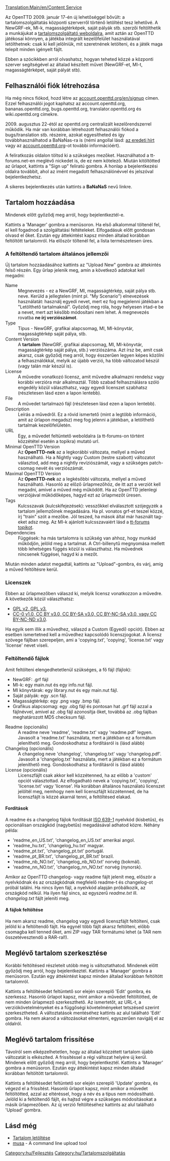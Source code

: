[[Translation:Main/en/Content Service]]
{{hu/Programjellemző|0.7|align="right"|text=(0.7.0 verzió óta)}}

Az OpenTTD 2009. január 17-én új lehetőséggel bővült: a tartalomszolgáltatás központi szerverről történő letöltést tesz lehetővé. A NewGRF-ek, MI-k, magasságtérképek, saját pályák stb. szerzői feltölthetik a munkájukat a [http://content.openttd.org tartalomszolgáltató weboldalra], amit aztán az OpenTTD játékosai könnyen, a játékba integrált kezelőfelület használatával letölthetnek: csak ki kell jelölniük, mit szeretnének letölteni, és a játék maga telepít minden igényelt fájlt.

Ebben a szócikkben arról olvashatsz, hogyan teheted közzé  a központi szerver segítségével az általad készített művet (NewGRF-et, MI-t, magasságtérképet, saját pályát stb).

==Felhasználói fiók létrehozása==
Ha még nincs fiókod, hozd létre az [http://account.openttd.org/en/signup account.openttd.org/en/signup] címen. Ezzel felhasználói jogot kaphatsz az account.openttd.org, bananas.openttd.org, bugs.openttd.org, translator.openttd.org és wiki.openttd.org címekre.

2009. augusztus 22-étól az openttd.org centralizált kezelőrendszerrel működik. Ha már van korábban létrehozott felhasználói fiókod a bugs/translation stb. részeire, azokat egyesítheted és így továbbhasználhatod a BaNaNas-ra is (némi angollal lásd: [http://www.openttd.org/en/news/101 az eredeti hírt] vagy az [http://account.openttd.org account.openttd.org]-ot további információért).

A feliratkozás oldalon töltsd ki a szükséges mezőket. Használhatod a tt-forums.net-en meglévő nickedet is, de ez nem kötelező. Miután kitöltötted az űrlapot, kattints a "Sign up" feliratú gombra. A honlap a bejelentkezési oldalra továbbít, ahol az imént megadott felhasználónévvel és jelszóval bejelentkezhetsz.

A sikeres bejelentkezés után kattints a '''BaNaNaS''' nevű linkre.

==Tartalom hozzáadása==
Mindenek előtt győződj meg arról, hogy bejelentkeztél-e.

Kattints a 'Manager' gombra a menüsoron. Ha első alkalommal töltenél fel, el kell fogadnod a szolgáltatási feltételeket. Elfogadásuk előtt gondosan olvasd el őket. 
{{hu/Megjegyzés|Kizárólag olyan tartalmat tehetsz közzé, amit te hoztál létre (akár másokkal együtt)!}}
Ezután egy áttekintést kapsz minden általad korábban feltöltött tartalomról. Ha először töltenél fel, a lista természetesen üres. 

===A feltöltendő tartalom általános jellemzői===
Új tartalom hozzáadásához kattints az "Upload New" gombra az áttekintés felső részén. Egy űrlap jelenik meg, amin a következő adatokat kell megadni:

;Name
:Megnevezés -  ez a NewGRF, MI, magasságtérkép, saját pálya stb. neve. Kerüld a jellegtelen (mint pl. "My Scenario") elnevezések használatát: használj egyedi nevet, mert ez fog megjelenni játékban a "Letölthető tartalmaknál". Győződj meg róla, hogy helyesen írtad-e be a nevet, mert azt később módosítani nem lehet. A megnevezés rovatba '''ne írj verziószámot'''.
;Type
: Típus - NewGRF, grafikai alapcsomag, MI, MI-könyvtár, magasságtérkép saját pálya, stb.
;Content Version
:A '''tartalom''' (NewGRF, grafikai alapcsomag, MI, MI-könyvtár, magasságtérkép saját pálya, stb.) verziószáma. Azt írsz be, amit csak akarsz, csak győződj meg arról, hogy ésszerűen legyen képes közölni a felhasználókkal, melyik az újabb verzió, ha több változatod készül (vagy talán már készül is).
;License
:A művedre vonatkozó licensz, amit művedre alkalmazni rendelsz vagy korábbi verzióra már alkalmaztál. Több szabad felhasználásra szóló engedély közül választhatsz, vagy egyedi licenszet szabhatsz (részletesen lásd ezen a lapon lentebb). 
;File
:A művedet tartalmazó fájl (részletesen lásd ezen a lapon lentebb).
;Description
:Leírás a művedről. Ez a rövid ismertető (mint a legtöbb információ, amit az űrlapon megadsz) meg fog jelenni a játékban, a letölthető tartalmak kezelőfelületén.
;URL
:Egy, a művedet feltüntető weboldalra (a tt-forums-on történt közzététel esetén a topikra) mutató url.
;Minimal OpenTTD Version
:Az '''OpenTTD-nek''' az a legkorábbi változata, mellyel a műved használható. Ha a Nightly vagy Custom (testre szabott) változatot választod, add meg a nightly revíziószámát, vagy a szükséges patch-csomag nevét és verziószámát.
;Maximal OpenTTD Version
:Az '''OpenTTD-nek''' az a legkésőbbi változata, mellyel a műved használható. Hasonló az előző űrlapmezőhöz, de itt azt a verziót kell megadni, amivel a műved még működött. Ha az OpenTTD jelenlegi verziójával működőképes, hagyd ezt az űrlapmezőt üresen.
;Tags
:Kulcsszavak (kulcskifejezések): vesszőkkel elválasztott szójegyzék a tartalom jellemzőinek megadására. Ha pl. vonatos grf-et teszel közzé, írj "train" szót a mezőbe. Jól teszed, ha mások által már használt tag-eket adsz meg. Az MI-k ajánlott kulcsszavaiért lásd a [http://www.tt-forums.net/viewtopic.php?f=65&t=41473 tt-forums topikot]. 
;Dependencies
:Függések: ha más tartalomra is szükség van ahhoz, hogy munkád működjön, jelöld meg a tartalmat. A Ctrl-billenytű megnyomása mellett több lehetséges függés közül is választhatsz. Ha művednek nincsenek függései, hagyd ki a mezőt.

Miután minden adatot megadtál, kattints az "Upload"-gombra, és várj, amíg a műved feltöltésre kerül.

===Licenszek===
Ebben az űrlapmezőben válaszd ki, melyik licensz vonatkozzon a művedre. A következők közül választhatsz:
* [http://hu.wikipedia.org/wiki/GPL GPL v2, GPL v3], 
* [http://hu.wikipedia.org/wiki/Creative_Commons CC-0 v1.0, CC BY v3.0, CC BY-SA v3.0, CC BY-NC-SA v3.0, vagy CC BY-NC-ND v3.0]. 
Ha egyik sem illik a művedhez, válaszd a Custom (Egyedi) opciót). Ebben az esetben ismertetned kell a művedhez kapcsolódó licenszjogokat. A licensz szövege fájlban szerepeljen, ami a 'copying.txt', 'copying', 'license.txt' vagy 'license' nevet viseli.

===Feltöltendő fájlok===
;Amit feltölteni elengedhetetlenül szükséges, a fő fájl (fájlok):
*NewGRF: .grf fájl
*MI-k: egy main.nut és egy info.nut fájl.
*MI könyvtárak: egy library.nut és egy main.nut fájl.
*Saját pályák: egy .scn fájl.
*Magasságtérkép: egy .png vagy .bmp fájl.
*Grafikus alapcsomag: egy .obg fájl és pontosan hat .grf fájl azzal a fájlnévvel, amivel az .obg fájl azonosítja őket, továbbá az .obg fájlban meghatározott MD5 checksum fájl.
; Readme (opcionális)
:A readme neve 'readme', 'readme.txt' vagy 'readme.pdf' legyen. Javasolt a 'readme.txt' használata, mert a játékban ez a formátum jeleníthető meg. Gondoskodhatsz a fordításról is (lásd alább)
; Changelog (opcionális)
: A changelog neve 'changelog', 'changelog.txt' vagy 'changelog.pdf'. Javasolt a 'changelog.txt' használata, mert a játékban ez a formátum jeleníthető meg. Gondoskodhatsz a fordításról is (lásd alább)
; License (opcionális)
: Licenszfájlt csak akkor kell közzétenned, ha az előbb a 'custom' opciót választottad. Az elfogadható nevek a 'copying.txt', 'copying', 'license.txt' vagy 'license'. Ha korábban általános használatú licenszet jelöltél meg, nemhogy nem kell licenszfájlt közzétenned, de ha licenszfájlt is közzé akarnál tenni, a feltöltésed elakad. 

====Fordítások====
A readme és a changelog fájlok fordítását [http://hu.wikipedia.org/wiki/ISO_639-1_nyelvkódok_listája ISO 639-1] nyelvkód (kisbetűs), és opcionálisan országkód (nagybetűs) megadásával adhatod közre. Néhány példa:
* 'readme_en_US.txt', 'changelog_en_US.txt' amerikai angol.
* 'readme_hu.txt', 'changelog_hu.txt' magyar.
* 'readme_pt.txt', 'changelog_pt.txt' portugál.
* 'readme_pt_BR.txt', 'changelog_pt_BR.txt' brazil.
* 'readme_nb_NO.txt', 'changelog_nb_NO.txt' norvég (bokmál).
* 'readme_nn_NO.txt', 'changelog_nn_NO.txt' norvég (nynorsk).
Amikor az OpenTTD changelog- vagy readme fájlt jelenít meg, először a nyelvkódnak és az országkódnak megfelelő readme-t és changelog-ot próbál találni. Ha nincs ilyen fájl, a nyelvkód alapján próbálkozik, az országkód nélkül. Ha ilyen fájl sincs, az egyszerű ''readme.txt'' ill. ''changelog.txt'' fájlt jeleníti meg.

====A fájlok feltöltése====
Ha nem akarsz readme, changelog vagy egyedi licenszfájlt feltölteni, csak jelöld ki a feltöltendő fájlt. Ha egynél több fájlt akarsz feltölteni, előbb csomagba kell tenned őket, ami ZIP vagy TAR formátumú lehet (a TAR nem összetévesztendő a RAR-ral!).

==Meglévő tartalom szerkesztése==
Korábbi feltöltésed részleteit utóbb meg is változtathatod. Mindenek előtt győződj meg arról, hogy bejelentkeztél.
Kattints a 'Manager' gombra a menüsoron. Ezután egy áttekintést kapsz minden általad korábban feltöltött tartalomról.

Kattints a feltöltésedet feltüntető sor elején szereplő 'Edit' gombra, és szerkessz. Hasonló űrlapot kapsz, mint amikor a művedet feltöltötted, de nem minden űrlapmező szerkeszthető. Az ismertetőt, az URL-t, a verziókövetelményeket és a függőségi követelményeket tetszésed szerint szerkesztheted. A változtatások mentéséhez kattints az alul található 'Edit' gombra. Ha nem akarod a változásokat elmenteni, egyszerűen navigálj el az oldalról.

==Meglévő tartalom frissítése==
Távolról sem elképzelhetetlen, hogy az általad közzétett tartalom újabb változatát is elkészíted. A frissítéssel a régi változat helyére új kerül. Mindenek előtt győződj meg arról, hogy bejelentkeztél. Kattints a 'Manager' gombra a menüsoron. Ezután egy áttekintést kapsz minden általad korábban feltöltött tartalomról.

Kattints a feltöltésedet feltüntető sor elején szereplő 'Update' gombra, és végezd el a frissítést. Hasonló űrlapot kapsz, mint amikor a művedet feltöltötted, azzal az eltéréssel, hogy a név és a típus nem módosítható. Jelöld ki a feltöltendő fájlt, és hajtsd végre a szükséges módosításokat a másik űrlapmezőben. Az  új verzió feltöltéséhez kattints az alul található 'Upload' gombra.

==Lásd még==
*[[Main/hu/Letölthető tartalmak|Tartalom letöltése]]
*[http://www.tt-forums.net/viewtopic.php?f=29&t=63119 musa] - A command line upload tool

[[Category:hu/Fejlesztés]]
[[Category:hu/Tartalomszolgáltatás]]